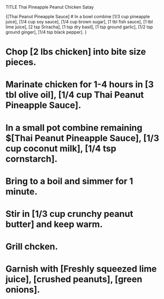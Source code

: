 TITLE Thai Pineapple Peanut Chicken Satay

{[Thai Peanut Pineapple Sauce]
# In a bowl combine [1/3 cup pineapple juice], [1/4 cup soy sauce], [1/4 cup brown sugar], [1 tbl fish sauce], [1 tbl lime juice], [2 tsp Sriracha], [1 tsp dry basil], [1 tsp ground garlic], [1/2 tsp ground ginger], [1/4 tsp black pepper].
}

# Chop [2 lbs chicken] into bite size pieces.
# Marinate chicken for 1-4 hours in [3 tbl olive oil], [1/4 cup Thai Peanut Pineapple Sauce].

# In a small pot combine remaining $[Thai Peanut Pineapple Sauce], [1/3 cup coconut milk], [1/4 tsp cornstarch].
# Bring to a boil and simmer for 1 minute.
# Stir in [1/3 cup crunchy peanut butter] and keep warm.

# Grill chcken.
# Garnish with [Freshly squeezed lime juice], [crushed peanuts], [green onions].
